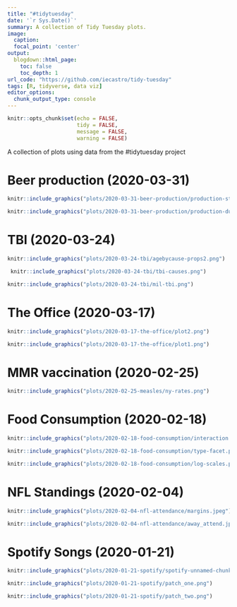 ```yaml
---
title: "#tidytuesday"
date: '`r Sys.Date()`'
summary: A collection of Tidy Tuesday plots.
image:
  caption:
  focal_point: 'center'
output:
  blogdown::html_page:
    toc: false
    toc_depth: 1
url_code: "https://github.com/iecastro/tidy-tuesday"
tags: [R, tidyverse, data viz]
editor_options: 
  chunk_output_type: console
---
```



```r

knitr::opts_chunk$set(echo = FALSE,
                      tidy = FALSE, 
                      message = FALSE,
                      warning = FALSE)

```


A collection of plots using data from the #tidytuesday project  

# Beer production (2020-03-31) 

```r
knitr::include_graphics("plots/2020-03-31-beer-production/production-statebin.png")

```


```r
knitr::include_graphics("plots/2020-03-31-beer-production/production-dumbbell.png")

```

# TBI (2020-03-24)

```r
knitr::include_graphics("plots/2020-03-24-tbi/agebycause-props2.png")

```


```r
 knitr::include_graphics("plots/2020-03-24-tbi/tbi-causes.png")
```


```r
knitr::include_graphics("plots/2020-03-24-tbi/mil-tbi.png")
```



# The Office (2020-03-17)

```r
knitr::include_graphics("plots/2020-03-17-the-office/plot2.png")

```

```r
knitr::include_graphics("plots/2020-03-17-the-office/plot1.png")

```


# MMR vaccination (2020-02-25)  

```r
knitr::include_graphics("plots/2020-02-25-measles/ny-rates.png")
```



# Food Consumption (2020-02-18)  

```r
knitr::include_graphics("plots/2020-02-18-food-consumption/interaction.png")
```


```r
knitr::include_graphics("plots/2020-02-18-food-consumption/type-facet.png")
```


```r
knitr::include_graphics("plots/2020-02-18-food-consumption/log-scales.png")
```




# NFL Standings (2020-02-04)



```r
knitr::include_graphics("plots/2020-02-04-nfl-attendance/margins.jpeg")
```

```r
knitr::include_graphics("plots/2020-02-04-nfl-attendance/away_attend.jpeg")
```



# Spotify Songs (2020-01-21)


```r
knitr::include_graphics("plots/2020-01-21-spotify/spotify-unnamed-chunk-1-1.gif")

```


```r
knitr::include_graphics("plots/2020-01-21-spotify/patch_one.png")

```


```r
knitr::include_graphics("plots/2020-01-21-spotify/patch_two.png")

```


